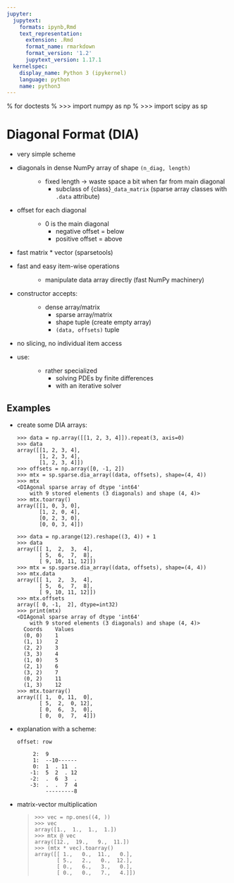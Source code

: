 ```yaml
---
jupyter:
  jupytext:
    formats: ipynb,Rmd
    text_representation:
      extension: .Rmd
      format_name: rmarkdown
      format_version: '1.2'
      jupytext_version: 1.17.1
  kernelspec:
    display_name: Python 3 (ipykernel)
    language: python
    name: python3
---
```


% for doctests
% >>> import numpy as np
% >>> import scipy as sp

# Diagonal Format (DIA)

- very simple scheme
- diagonals in dense NumPy array of shape `(n_diag, length)`
  : - fixed length -> waste space a bit when far from main diagonal
    - subclass of {class}`_data_matrix` (sparse array classes with
      `.data` attribute)
- offset for each diagonal
  : - 0 is the main diagonal
    - negative offset = below
    - positive offset = above
- fast matrix * vector (sparsetools)
- fast and easy item-wise operations
  : - manipulate data array directly (fast NumPy machinery)
- constructor accepts:
  : - dense array/matrix
    - sparse array/matrix
    - shape tuple (create empty array)
    - `(data, offsets)` tuple
- no slicing, no individual item access
- use:
  : - rather specialized
    - solving PDEs by finite differences
    - with an iterative solver

## Examples

- create some DIA arrays:

  ```
  >>> data = np.array([[1, 2, 3, 4]]).repeat(3, axis=0)
  >>> data
  array([[1, 2, 3, 4],
         [1, 2, 3, 4],
         [1, 2, 3, 4]])
  >>> offsets = np.array([0, -1, 2])
  >>> mtx = sp.sparse.dia_array((data, offsets), shape=(4, 4))
  >>> mtx
  <DIAgonal sparse array of dtype 'int64'
      with 9 stored elements (3 diagonals) and shape (4, 4)>
  >>> mtx.toarray()
  array([[1, 0, 3, 0],
         [1, 2, 0, 4],
         [0, 2, 3, 0],
         [0, 0, 3, 4]])

  >>> data = np.arange(12).reshape((3, 4)) + 1
  >>> data
  array([[ 1,  2,  3,  4],
         [ 5,  6,  7,  8],
         [ 9, 10, 11, 12]])
  >>> mtx = sp.sparse.dia_array((data, offsets), shape=(4, 4))
  >>> mtx.data
  array([[ 1,  2,  3,  4],
         [ 5,  6,  7,  8],
         [ 9, 10, 11, 12]])
  >>> mtx.offsets
  array([ 0, -1,  2], dtype=int32)
  >>> print(mtx)
  <DIAgonal sparse array of dtype 'int64'
      with 9 stored elements (3 diagonals) and shape (4, 4)>
    Coords    Values
    (0, 0)    1
    (1, 1)    2
    (2, 2)    3
    (3, 3)    4
    (1, 0)    5
    (2, 1)    6
    (3, 2)    7
    (0, 2)    11
    (1, 3)    12
  >>> mtx.toarray()
  array([[ 1,  0, 11,  0],
         [ 5,  2,  0, 12],
         [ 0,  6,  3,  0],
         [ 0,  0,  7,  4]])
  ```

- explanation with a scheme:

  ```
  offset: row

       2:  9
       1:  --10------
       0:  1  . 11  .
      -1:  5  2  . 12
      -2:  .  6  3  .
      -3:  .  .  7  4
           ---------8
  ```

- matrix-vector multiplication

  > ```pycon
  > >>> vec = np.ones((4, ))
  > >>> vec
  > array([1.,  1.,  1.,  1.])
  > >>> mtx @ vec
  > array([12.,  19.,   9.,  11.])
  > >>> (mtx * vec).toarray()
  > array([[ 1.,   0.,  11.,   0.],
  >        [ 5.,   2.,   0.,  12.],
  >        [ 0.,   6.,   3.,   0.],
  >        [ 0.,   0.,   7.,   4.]])
  > ```